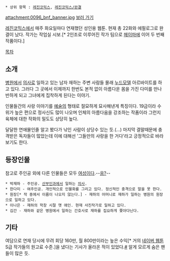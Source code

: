  * 상위 항목 : [[레진코믹스]], [[레진코믹스/완결]]

attachment:0096_bnf_banner.jpg
[http://www.lezhin.com/comic/bnf 보러 가기]

[[레진코믹스]]에서 매주 화요일마다 연재했던 성인용 웹툰. 현재 총 22화와 에필로그로 완결이 났다. 작가는 작업실 시보.[* 2인조로 이루어진 작가 팀으로 [[헤이마]]에 이어 두 번째 작품이다.]

[[목차]]

== 소개 ==
[[병원]]에서 [[의사]]로 일하고 있는 남자 재하는 주변 사람들 몰래 [[누드모델]] 아르바이트를 하고 있다. 그러다 그 곳에서 이제까지 한번도 본적 없이 아름다운 몸을 가진 다미를 만나 반하게 되고 그녀에게 집착하게 된다는 이야기.

인물들간의 사랑 이야기를 [[예술]]의 형태로 절묘하게 묘사해낸게 특징이다. 19금이라 수위가 높은 편으로 정사신도 많이 나오며 인체의 아름다움을 강조하는 작품이라 그런지 육체에 대한 작화의 밀도도 상당히 높다.

달달한 연애물인줄 알고 봤다가 낚인 사람이 상당수 있는 듯.(...) 마지막 결말때문에 충격받은 독자들이 많았는데 이에 대해선 '그들만의 사랑을 한 거다'라고 긍정적으로 바라보기도 한다.

== 등장인물 ==
참고로 주인공 외에 다른 인물들은 모두 [[여성]]이다.--[[하렘물|응?]]--

 * 박재하 - 주인공. [[산부인과]]에서 일하는 [[의사]].
 * 한다미 - 여주인공. 개인적으로 인물화를 그리고 있다. 정신적인 충격으로 말을 못 한다.
 * 원장[* 작 중에서 이름이 나오지 않는다.] - 재하의 어머니로 재하가 일하는 병원의 원장으로 일하고 있다.
 * 이나은 - 재하의 학창 시절 옛 애인. 현재 사진작가로 일하고 있다.
 * 김간 - 재하와 같은 병원에서 일하는 간호사로 재하를 집요하게 쫓아다닌다. 

== 기타 ==
여담으로 연재 당시에 무려 회당 160만, 월 800만이라는 높은 수익[* 거의 [[네이버 웹툰]] S급 작가들의 원고료 수준.]을 냈다는 기사가 올라온 적이 있었다.[http://www.bloter.net/archives/176888 #] 알게 모르게 숨은 팬들이 많은 듯.
